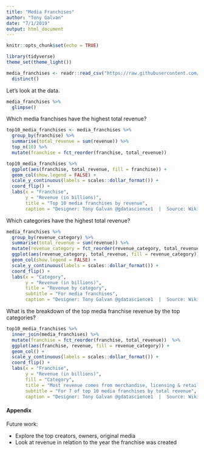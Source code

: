 ```yaml
---
title: "Media Franchises"
author: "Tony Galvan"
date: "7/1/2019"
output: html_document
---
```


```r
knitr::opts_chunk$set(echo = TRUE)
```

```r
library(tidyverse)
theme_set(theme_light())

media_franchises <- readr::read_csv("https://raw.githubusercontent.com/rfordatascience/tidytuesday/master/data/2019/2019-07-02/media_franchises.csv") %>%
  distinct()
```

Let's look at the data.

```r
media_franchises %>%
  glimpse()
```

Which media franchises have the highest total revenue?

```r
top10_media_franchises <- media_franchises %>%
  group_by(franchise) %>%
  summarise(total_revenue = sum(revenue)) %>%
  top_n(10) %>%
  mutate(franchise = fct_reorder(franchise, total_revenue)) 

top10_media_franchises %>%
  ggplot(aes(franchise, total_revenue, fill = franchise)) +
  geom_col(show.legend = FALSE) + 
  scale_y_continuous(labels = scales::dollar_format()) +
  coord_flip() + 
  labs(x = "Franchise",
       y = "Revenue (in billions)",
       title = "Top 10 media franchises by revenue",
       caption = "Designer: Tony Galvan @gdatascience1  |  Source: Wikipedia")
```

Which categories have the highest total revenue?

```r
media_franchises %>%
  group_by(revenue_category) %>%
  summarise(total_revenue = sum(revenue)) %>%
  mutate(revenue_category = fct_reorder(revenue_category, total_revenue)) %>%
  ggplot(aes(revenue_category, total_revenue, fill = revenue_category)) +
  geom_col(show.legend = FALSE) + 
  scale_y_continuous(labels = scales::dollar_format()) +
  coord_flip() + 
  labs(x = "Category",
       y = "Revenue (in billions)",
       title = "Revenue by category",
       subtitle = "For media franchises",
       caption = "Designer: Tony Galvan @gdatascience1  |  Source: Wikipedia")
```

What is the breakdown of the top media franchise revenue by the top categories?

```r
top10_media_franchises %>%
  inner_join(media_franchises) %>%
  mutate(franchise = fct_reorder(franchise, total_revenue))  %>%
  ggplot(aes(franchise, revenue, fill = revenue_category)) +
  geom_col() + 
  scale_y_continuous(labels = scales::dollar_format()) +
  coord_flip() + 
  labs(x = "Franchise",
       y = "Revenue (in billions)",
       fill = "Category",
       title = "Most revenue comes from merchandise, licensing & retail",
       subtitle = "For 7 of top 10 media franchises by total revenue",
       caption = "Designer: Tony Galvan @gdatascience1  |  Source: Wikipedia")
```

#### Appendix

Future work:

* Explore the top creators, owners, original media
* Look at revenue in relation to the year the franchise was created







